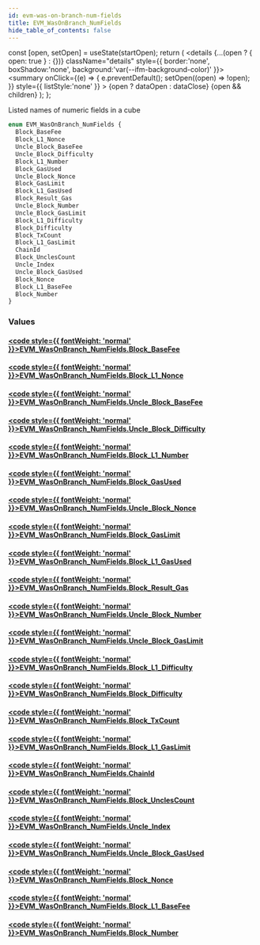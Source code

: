 ```yaml
---
id: evm-was-on-branch-num-fields
title: EVM_WasOnBranch_NumFields
hide_table_of_contents: false
---
```







  const [open, setOpen] = useState(startOpen);
  return (
    <details {...(open ? { open: true } : {})} className="details" style={{ border:'none', boxShadow:'none', background:'var(--ifm-background-color)' }}>
      <summary
        onClick={(e) => {
          e.preventDefault();
          setOpen((open) => !open);
        }}
        style={{ listStyle:'none' }}
      >
      {open ? dataOpen : dataClose}
      </summary>
      {open && children}
    </details>
  );
};




Listed names of numeric fields in a cube


```graphql
enum EVM_WasOnBranch_NumFields {
  Block_BaseFee
  Block_L1_Nonce
  Uncle_Block_BaseFee
  Uncle_Block_Difficulty
  Block_L1_Number
  Block_GasUsed
  Uncle_Block_Nonce
  Block_GasLimit
  Block_L1_GasUsed
  Block_Result_Gas
  Uncle_Block_Number
  Uncle_Block_GasLimit
  Block_L1_Difficulty
  Block_Difficulty
  Block_TxCount
  Block_L1_GasLimit
  ChainId
  Block_UnclesCount
  Uncle_Index
  Uncle_Block_GasUsed
  Block_Nonce
  Block_L1_BaseFee
  Block_Number
}
```




### Values

#### [<code style={{ fontWeight: 'normal' }}>EVM_WasOnBranch_NumFields.<b>Block_BaseFee</b></code>](#) 
> 
> 

#### [<code style={{ fontWeight: 'normal' }}>EVM_WasOnBranch_NumFields.<b>Block_L1_Nonce</b></code>](#) 
> 
> 

#### [<code style={{ fontWeight: 'normal' }}>EVM_WasOnBranch_NumFields.<b>Uncle_Block_BaseFee</b></code>](#) 
> 
> 

#### [<code style={{ fontWeight: 'normal' }}>EVM_WasOnBranch_NumFields.<b>Uncle_Block_Difficulty</b></code>](#) 
> 
> 

#### [<code style={{ fontWeight: 'normal' }}>EVM_WasOnBranch_NumFields.<b>Block_L1_Number</b></code>](#) 
> 
> 

#### [<code style={{ fontWeight: 'normal' }}>EVM_WasOnBranch_NumFields.<b>Block_GasUsed</b></code>](#) 
> 
> 

#### [<code style={{ fontWeight: 'normal' }}>EVM_WasOnBranch_NumFields.<b>Uncle_Block_Nonce</b></code>](#) 
> 
> 

#### [<code style={{ fontWeight: 'normal' }}>EVM_WasOnBranch_NumFields.<b>Block_GasLimit</b></code>](#) 
> 
> 

#### [<code style={{ fontWeight: 'normal' }}>EVM_WasOnBranch_NumFields.<b>Block_L1_GasUsed</b></code>](#) 
> 
> 

#### [<code style={{ fontWeight: 'normal' }}>EVM_WasOnBranch_NumFields.<b>Block_Result_Gas</b></code>](#) 
> 
> 

#### [<code style={{ fontWeight: 'normal' }}>EVM_WasOnBranch_NumFields.<b>Uncle_Block_Number</b></code>](#) 
> 
> 

#### [<code style={{ fontWeight: 'normal' }}>EVM_WasOnBranch_NumFields.<b>Uncle_Block_GasLimit</b></code>](#) 
> 
> 

#### [<code style={{ fontWeight: 'normal' }}>EVM_WasOnBranch_NumFields.<b>Block_L1_Difficulty</b></code>](#) 
> 
> 

#### [<code style={{ fontWeight: 'normal' }}>EVM_WasOnBranch_NumFields.<b>Block_Difficulty</b></code>](#) 
> 
> 

#### [<code style={{ fontWeight: 'normal' }}>EVM_WasOnBranch_NumFields.<b>Block_TxCount</b></code>](#) 
> 
> 

#### [<code style={{ fontWeight: 'normal' }}>EVM_WasOnBranch_NumFields.<b>Block_L1_GasLimit</b></code>](#) 
> 
> 

#### [<code style={{ fontWeight: 'normal' }}>EVM_WasOnBranch_NumFields.<b>ChainId</b></code>](#) 
> 
> 

#### [<code style={{ fontWeight: 'normal' }}>EVM_WasOnBranch_NumFields.<b>Block_UnclesCount</b></code>](#) 
> 
> 

#### [<code style={{ fontWeight: 'normal' }}>EVM_WasOnBranch_NumFields.<b>Uncle_Index</b></code>](#) 
> 
> 

#### [<code style={{ fontWeight: 'normal' }}>EVM_WasOnBranch_NumFields.<b>Uncle_Block_GasUsed</b></code>](#) 
> 
> 

#### [<code style={{ fontWeight: 'normal' }}>EVM_WasOnBranch_NumFields.<b>Block_Nonce</b></code>](#) 
> 
> 

#### [<code style={{ fontWeight: 'normal' }}>EVM_WasOnBranch_NumFields.<b>Block_L1_BaseFee</b></code>](#) 
> 
> 

#### [<code style={{ fontWeight: 'normal' }}>EVM_WasOnBranch_NumFields.<b>Block_Number</b></code>](#) 
> 
> 



